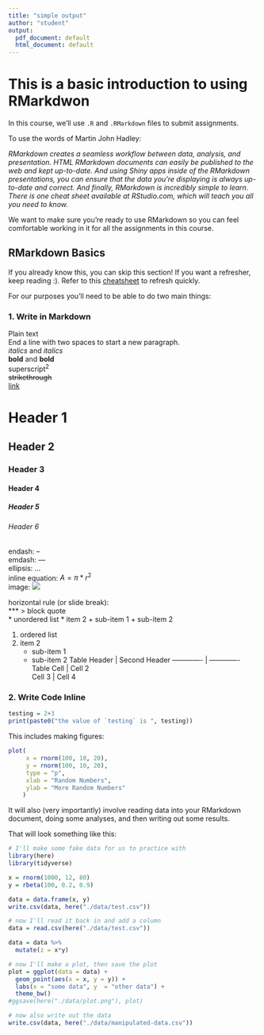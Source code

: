 ```yaml
---
title: "simple output"
author: "student"
output:
  pdf_document: default
  html_document: default
---
```

# This is a basic introduction to using RMarkdwon

In this course, we'll use `.R` and `.RMarkdown` files to submit assignments. 

To use the words of Martin John Hadley:

*RMarkdown creates a seamless workflow between data, analysis, and presentation. HTML RMarkdown documents can easily be published to the web and kept up-to-date. And using Shiny apps inside of the RMarkdown presentations, you can ensure that the data you're displaying is always up-to-date and correct. And finally, RMarkdown is incredibly simple to learn. There is one cheat sheet available at RStudio.com, which will teach you all you need to know.*

We want to make sure you're ready to use RMarkdown so you can feel comfortable working in it for all the assignments in this course. 

## RMarkdown Basics


If you already know this, you can skip this section! If you want a refresher, keep reading :). Refer to this [cheatsheet](https://www.rstudio.com/wp-content/uploads/2015/02/rmarkdown-cheatsheet.pdf) to refresh quickly. 

For our purposes you'll need to be able to do two main things: 

### 1. Write in Markdown

Plain text   
End a line with two spaces to start a new paragraph.   
*italics* and _italics_   
**bold** and __bold__   
superscript^2^   
~~strikethrough~~   
[link](www.rstudio.com)   

# Header 1   

## Header 2   

### Header 3   

#### Header 4   

##### Header 5   

###### Header 6   

endash: --   
emdash: ---   
ellipsis: ...   
inline equation: $A = \pi*r^{2}$   
image: ![](data/plot.png)  
  
horizontal rule (or slide break):  
*** 
> block quote   
* unordered list 
* item 2 
    + sub-item 1 
    + sub-item 2 
     
1. ordered list 
2. item 2 
    + sub-item 1 
    + sub-item 2 
Table Header  | Second Header 
------------- | ------------- 
Table Cell    | Cell 2        
Cell 3        | Cell 4 

### 2. Write Code Inline

```r
testing = 2+3
print(paste0("the value of `testing` is ", testing))

```
This includes making figures:
```r
plot(
     x = rnorm(100, 10, 20), 
     y = rnorm(100, 10, 20),
     type = "p",
     xlab = "Random Numbers",
     ylab = "More Random Numbers"
    )
```
It will also (very importantly) involve reading data into your RMarkdown document, doing some analyses, and then writing out some results. 

That will look something like this: 
```r
# I'll make some fake data for us to practice with
library(here)
library(tidyverse)

x = rnorm(1000, 12, 80)
y = rbeta(100, 0.2, 0.9)

data = data.frame(x, y)
write.csv(data, here("./data/test.csv"))

# now I'll read it back in and add a column
data = read.csv(here("./data/test.csv"))

data = data %>%
  mutate(z = x*y)

# now I'll make a plot, then save the plot
plot = ggplot(data = data) +
  geom_point(aes(x = x, y = y)) +
  labs(x = "some data", y  = "other data") +
  theme_bw()
#ggsave(here("./data/plot.png"), plot)

# now also write out the data
write.csv(data, here("./data/manipulated-data.csv"))

```
